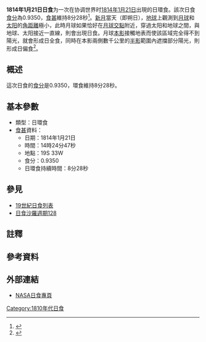 {{Infobox Solar eclipse
| Year        = 1814
| Month       = 1
| Day         = 21
| Type        = 日環食
| Image       = SE1814Jan21A.gif
| Image size  = 200px
| Image intro = 1814年1月21日日環食路徑圖
  <!--   日食資料   -->
| Gamma       = 0.0253
| Mag         = 0.9350
| Saros       = [[日食沙羅週期128|128]]
| Saros total = 
| Saros seq   = 
  <!--     食甚     -->
| Duration    = 8分28秒
| Location    = 
| Coords      = 
| Width       = 242公里
  <!--   開始時間   -->
| Partial     = 
| Start type  = 
| Centre      = 
| Greatest    = 14:24:47
  <!--     倒數     -->
| hour        = 14
| minute      = 24
| second      = 47
| Duration_s  = 
}}
'''1814年1月21日日食'''为一次在协调世界时[[1814年|1814年]][[1月21日|1月21日]]出現的日環食。該次日食[[食分|食分]]為0.9350，[[食甚|食甚]]維持8分28秒<ref name="nasa_catalog_list">{{cite web |url=http://eclipse.gsfc.nasa.gov/SEcat5/SE1801-1900.html |title=Catalog of Solar Eclipses: 1801 to 1900 |language=en |publisher=[[NASA|NASA]] |accessdate=2009-07-26 |archiveurl=https://web.archive.org/web/20150112204733/http://eclipse.gsfc.nasa.gov/SEcat5/SE1801-1900.html |archivedate=2015-01-12 |deadurl=no }}</ref>。[[新月|新月]]當天（即朔日），[[地球|地球]]上觀測到[[月球|月球]]和[[太阳|太阳]]的[[角距離|角距離]]極小，此時月球如果恰好在[[月球交點|月球交點]]附近，穿過太阳和地球之間，與地球、太阳接近一直線，則會出現日食。月球[[本影|本影]]接觸地表而使該區域完全得不到陽光，就會形成日全食，同時在本影兩側數千公里的[[半影|半影]]範圍內遮擋部分陽光，則形成日偏食<ref name="astron">{{cite web |author=樊忠玉 |title=日（月）食 |url=http://www.astron.ac.cn/bencandy-51-1630-1.htm |publisher=中国天文科普网 |archiveurl=https://web.archive.org/web/20140917080048/http://www.astron.ac.cn/bencandy-51-1630-1.htm |archivedate=2014-09-17 |deadurl=no |date=2010-01-23 |accessdate=2015-08-04 |language=zh-cn }}</ref>。

== 概述 ==
這次日食的[[食分|食分]]是0.9350，環食維持8分28秒。

== 基本參數 ==
{{NoteUTC}}
* 類型：日環食
*[[食甚|食甚]]資料：
** 日期：1814年1月21日
** 時間：14時24分47秒 
** 地點：19S 33W
** 食分：0.9350
** 日環食持續時間：8分28秒

== 參見 ==
{{日食主題}}
* [[19世紀日食列表|19世紀日食列表]]
* [[日食沙羅週期128|日食沙羅週期128]]

== 註釋 ==
{{NoteFoot}}

== 參考資料 ==
{{reflist}}

== 外部連結 ==
* [http://eclipse.gsfc.nasa.gov/solar.html NASA日食專頁]{{Wayback|url=http://eclipse.gsfc.nasa.gov/solar.html |date=20190108200537 }}{{en icon}}

{{日食}}

[[Category:1810年代日食|Category:1810年代日食]]

{{Eclipse-stub}}